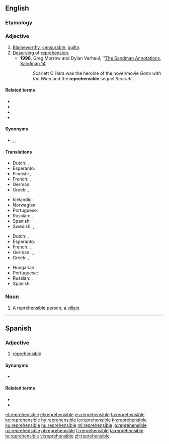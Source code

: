 {{also|répréhensible|repréhensible}}
==English==

===Etymology===
{{suffix|reprehend|ible|lang=en}}

===Adjective===
{{en-adj}}

# [[blameworthy|Blameworthy]], [[censurable]], [[guilty]].
# [[deserve|Deserving]] of [[reprehension]].
#* '''1998''', Greg Morrow and Dylan Verheul, ''[http://www.dyve.net/sandman/annotations/sm14.html The Sandman Annotations, Sandman 14]
#*: Scarlett O’Hara was the heroine of the novel/movie ''Gone with the Wind'' and the '''reprehensible''' sequel ''Scarlett''.

====Related terms====
* {{l|en|reprehensibility}}
* {{l|en|reprehend}}
* {{l|en|irreprehensible}}
* {{l|en|reprehension}}

====Synonyms====
* {{l|en|at fault}}, {{l|en|deplorable}}, {{l|en|remiss}}

====Translations====
{{trans-top|blameworthy}}
* Dutch: {{t+|nl|afkeurenswaardig}}, {{t+|nl|schuldig}}
* Esperanto: {{t|eo|kondamninda}}
* Finnish: {{t+|fi|moitittava}}, {{t+|fi|tuomittava}}
* French: {{t+|fr|blâmable|m|f}}, {{t+|fr|coupable|m|f}}
* German: {{t+|de|verwerflich}}
* Greek: {{t+|el|αξιόμεμπτος|m}}, {{t+|el|κατακριτέος|m}}
{{trans-mid}}
* Icelandic: {{t|is|ámælisverður}}
* Norwegian: {{t|no|klanderverdig}}
* Portuguese: {{t+|pt|repreensível}}
* Russian: {{t-check|ru|[[досто́йный]] [[осуждение|осужде́ния]]}} {{attention|ru|2=was "[[достойный]] [[осуждение|осуждения]]" - assumed sum-of-parts; if an idiom, remove the wikilinks to the individual words. see [[User:Kephir/gadgets/xte#Translation_fixing]]}}, {{t+|ru|предосуди́тельный}}
* Spanish: {{t+|es|reprehensible}}
* Swedish: {{t+|sv|klandervärd}}, {{t+|sv|förkastlig}}
{{trans-bottom}}

{{trans-top|deserving of reprehension}}
* Dutch: {{t+|nl|verwerpelijk}}, {{t+|nl|afkeurenswaardig}}
* Esperanto: {{t|eo|kondamninda}}
* French: {{t+|fr|répréhensible|m|f}}, {{t+|fr|condamnable|m|f}}
* German: {{t|de|tadelnswert}}, {{t|de|rügenswert}}, {{t+|de|kritikwürdig}}
* Greek: {{t+|el|αξιόμεμπτος|m}}, {{t+|el|κατακριτέος|m}}
{{trans-mid}}
* Hungarian: {{t+|hu|elítélendő}}
* Portuguese: {{t+|pt|repreensível}}
* Russian: {{t-check|ru|[[досто́йный]] [[порицание|порица́ния]]}} {{attention|ru|2=was "[[достойный]] [[порицание|порицания]]" - assumed sum-of-parts; if an idiom, remove the wikilinks to the individual words. see [[User:Kephir/gadgets/xte#Translation_fixing]]}}, {{t-check|ru|[[досто́йный]] [[осуждение|осужде́ния]]}} {{attention|ru|2=was "[[достойный]] [[осуждение|осуждения]]" - assumed sum-of-parts; if an idiom, remove the wikilinks to the individual words. see [[User:Kephir/gadgets/xte#Translation_fixing]]}}
* Spanish: {{t+|es|reprehensible}}
{{trans-bottom}}

===Noun===
{{en-noun}}

# A reprehensible person; a [[villain]].

----

==Spanish==

===Adjective===
{{es-adj}}

# [[#English|reprehensible]]

====Synonyms====
* {{l|es|reprensible}}

====Related terms====
* {{l|es|reprehender}}
* {{l|es|reprehensión}}

[[et:reprehensible]]
[[el:reprehensible]]
[[es:reprehensible]]
[[fa:reprehensible]]
[[ko:reprehensible]]
[[hy:reprehensible]]
[[io:reprehensible]]
[[kn:reprehensible]]
[[ku:reprehensible]]
[[hu:reprehensible]]
[[ml:reprehensible]]
[[ja:reprehensible]]
[[uz:reprehensible]]
[[pl:reprehensible]]
[[fi:reprehensible]]
[[ta:reprehensible]]
[[te:reprehensible]]
[[vi:reprehensible]]
[[zh:reprehensible]]